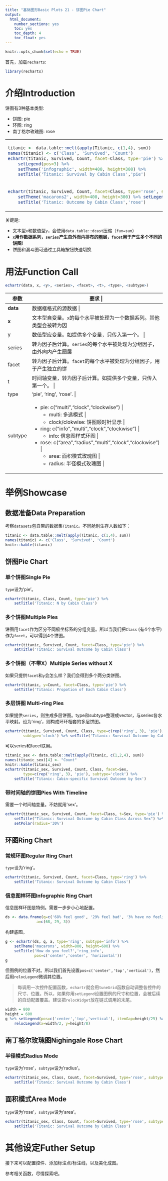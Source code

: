 ```yaml
---
title: "基础图形Basic Plots 21 - 饼图Pie Chart"
output: 
  html_document: 
    number_sections: yes
    toc: yes
    toc_depth: 4
    toc_float: yes
---
```


```r
knitr::opts_chunk$set(echo = TRUE)
```

首先，加载`recharts`:
```r
library(recharts)
```

# 介绍Introduction

饼图有3种基本类型:

- 饼图: pie
- 环图: ring
- 南丁格尔玫瑰图: rose

<table id='intro'>
<tr><td>
```r
titanic <- data.table::melt(apply(Titanic, c(1,4), sum))
names(titanic) <- c('Class', 'Survived', 'Count')
echartr(titanic, Survived, Count, facet=Class, type='pie') %>% 
    setLegend(pos=3) %>%
    setTheme('infographic', width=400, height=300) %>%
    setTitle('Titanic: Survival by Cabin Class','pie')
```
</td>
<td>
```r
echartr(titanic, Survived, Count, facet=Class, type='ring') %>% 
    setTheme('roma', width=400, height=300) %>% setLegend(pos=3) %>%
    setTitle('Titanic: Outcome by Cabin Class','ring')
```
</td></tr>
<tr><td>
```r
echartr(titanic, Survived, Count, facet=Class, type='rose', sub='radius') %>% 
    setTheme('macarons2', width=400, height=300) %>% setLegend(pos=3) %>%
    setTitle('Titanic: Outcome by Cabin Class','rose')
```
</td><td>

</td></tr>
</table>

关键是:

- 文本型`x`和数值型`y`，会使用`data.table::dcast`压缩（`fun=sum`）
- **`x`用作数据系列，`series`产生自外而内排布的圈层，`facet`用于产生多个不同的饼图!**
- 饼图和漏斗图可通过工具箱按钮快速切换

# 用法Function Call

```r
echartr(data, x, <y>, <series>, <facet>, <t>, <type>, <subtype>)
```

+--------+--------------------------------------------------------------------+
| 参数   |  要求                                                    |
+========+====================================================================+
|**data**| 数据框格式的源数据                                |
+--------+--------------------------------------------------------------------+
| **x**  | 文本型自变量。`x`的每个水平被处理为一个数据系列。其他类型会被转为因子后计算。如提供多个变量，只传入第一个。 |
+--------+--------------------------------------------------------------------+
| y      | 数值型应变量。如提供多个变量，只传入第一个。 |
+--------+--------------------------------------------------------------------+
| series | 转为因子后计算。`series`的每个水平被处理为分组因子，由外向内产生圈层。如提供多个变量，只传入第一个。|
+--------+--------------------------------------------------------------------+
| facet  | 转为因子后计算。`facet`的每个水平被处理为分组因子，用于产生独立的饼图。如提供多个变量，只传入第一个。|
+--------+--------------------------------------------------------------------+
|  t     | 时间轴变量，转为因子后计算。如提供多个变量，只传入第一个。 |
+--------+--------------------------------------------------------------------+
| type   | 'pie', 'ring', 'rose'. |
+--------+--------------------------------------------------------------------+
| subtype| - pie: c("multi","clock","clockwise") | 
|        |     + multi: 多选模式 |
|        |     + clock/clokwise: 饼图顺时针显示 |
|        | - ring: c("info","multi","clock","clockwise") |
|        |     + info: 信息图样式环图 |
|        | - rose: c("area","radius","multi","clock","clockwise") |
|        |     + area: 面积模式玫瑰图 |
|        |     + radius: 半径模式玫瑰图 |
+--------+--------------------------------------------------------------------+


# 举例Showcase

## 数据准备Data Preparation

考察`datasets`包自带的数据集`Titanic`。不同舱别生存人数如下：

```r
titanic <- data.table::melt(apply(Titanic, c(1,4), sum))
names(titanic) <- c('Class', 'Survived', 'Count')
knitr::kable(titanic)
```

## 饼图Pie Chart

### 单个饼图Single Pie

`type`设为'pie'。

```r
echartr(titanic, Class, Count, type='pie') %>%
    setTitle('Titanic: N by Cabin Class')
```

### 多个饼图Multiple Pies

饼图用`facet`作为区分不同极坐标系的分组变量。所以当我们把`Class` (有4个水平) 作为`facet`，可以得到4个饼图。

```r
echartr(titanic, Survived, Count, facet=Class, type='pie') %>%
    setTitle('Titanic: Survival Outcome by Cabin Class')
```

### 多个饼图（不带X）Multiple Series without X

如果只提供`facet`和`y`会怎么样？我们会得到多个两分类饼图。

```r
echartr(titanic, y=Count, facet=Class, type='pie') %>%
    setTitle('Titanic: Propotion of Each Cabin Class')
```

### 多层饼图 Multi-ring Pies

如果提供`series`，则生成多层饼图。type和subtype整理成vector，与series各水平映射。设为'ring'，则构成环环相套的多层饼图。

```r
echartr(titanic, Survived, Count, Class, type=c(rep('ring', 3), 'pie'),
        subtype='clock') %>% setTitle('Titanic: Survival Outcome by Cabin Class')
```

可以series和facet联用。

```r
titanic_sex <- data.table::melt(apply(Titanic, c(1,2,4), sum))
names(titanic_sex)[4] <- "Count"
knitr::kable(titanic_sex)
echartr(titanic_sex, Survived, Count, Class, facet=Sex, 
        type=c(rep('ring', 3), 'pie'), subtype='clock') %>% 
    setTitle('Titanic: Cabin-specific Survival Outcome by Sex')
```

### 带时间轴的饼图Pies With Timeline

需要一个时间轴变量。不妨就用'sex'。

```r
echartr(titanic_sex, Survived, Count, facet=Class, t=Sex, type='pie') %>% 
    setTitle("Titanic: Survival Outcome by Cabin Class Across Sex") %>%
    setPolar(radius='30%')
```

## 环图Ring Chart

### 常规环图Regular Ring Chart

`type`设为'ring'。

```r
echartr(titanic, Survived, Count, facet=Class, type='ring') %>%
    setTitle('Titanic: Survival Outcome by Cabin Class')
```

### 信息图样环图Infographic Ring Chart

信息图样环图是特例。需要一步步小心地配置。

```r
ds <- data.frame(q=c('68% feel good', '29% feel bad', '3% have no feelings'),
              a=c(68, 29, 3))
```

构建底图。

```r
g <- echartr(ds, q, a, type='ring', subtype='info') %>% 
    setTheme('macarons', width=800, height=600) %>%
    setTitle('How do you feel?','ring_info', 
             pos=c('center','center', 'horizontal'))
g
```

但图例的位置不对。所以我们首先设置`pos=c('center','top','vertical')`，然后用`relocLegend`微调其位置。 

> 每调用一次控件配置函数，`echartr`就会用`tuneGrid`函数自动调整各控件的尺寸、位置。所以，如果你用`setLegend`设置图例的尺寸和位置，会被后续的自动配置覆盖。建议把`relocWidget`放在链式调用的末尾。 

```r
width = 800
height = 600
g %>% setLegend(pos=c('center','top','vertical'), itemGap=height/25) %>%
    relocLegend(x=width/2, y=height/8)
```

## 南丁格尔玫瑰图Nighingale Rose Chart 

### 半径模式Radius Mode

`type`设为'rose'，`subtype`设为'radius'。

```r
echartr(titanic_sex, Class, Count, facet=Survived, type='rose', subtype='radius') %>%
    setTitle('Titanic: Survival Outcome by Cabin Class') 
```

## 面积模式Area Mode

`type`设为'rose'，`subtype`设为'area'。

```r
echartr(titanic_sex, Class, Count, facet=Survived, type='rose', subtype='area') %>%
    setTitle('Titanic: Survival Outcome by Cabin Class') 
```


# 其他设定Futher Setup

接下来可以配置控件、添加标注点/标注线，以及美化成图。

参考相关函数，尽情探索吧。


